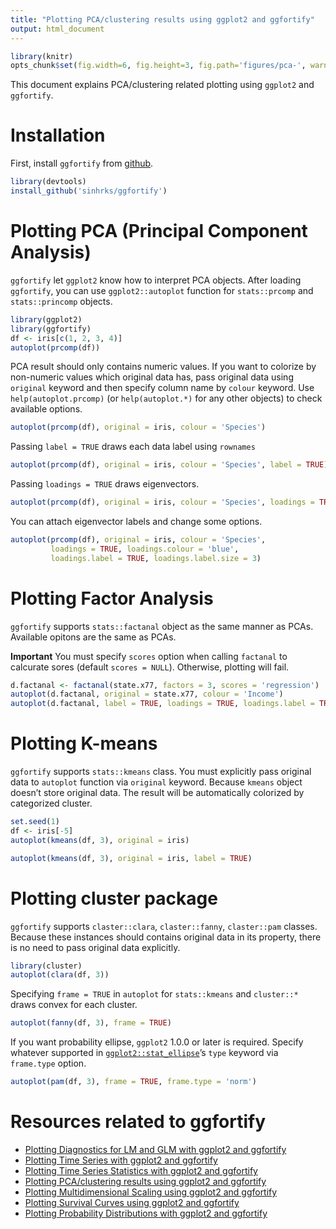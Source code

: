 ```yaml
---
title: "Plotting PCA/clustering results using ggplot2 and ggfortify"
output: html_document
---
```


```r
library(knitr)
opts_chunk$set(fig.width=6, fig.height=3, fig.path='figures/pca-', warning=FALSE)
```

This document explains PCA/clustering related plotting using `ggplot2` and `ggfortify`. 

# Installation

First, install `ggfortify` from [github](https://github.com/sinhrks/ggfortify).

```r
library(devtools)
install_github('sinhrks/ggfortify')
```

# Plotting PCA (Principal Component Analysis)

`ggfortify` let `ggplot2` know how to interpret PCA objects. After loading `ggfortify`, you can use `ggplot2::autoplot` function for `stats::prcomp` and `stats::princomp` objects. 

```r
library(ggplot2)
library(ggfortify)
df <- iris[c(1, 2, 3, 4)]
autoplot(prcomp(df))
```

PCA result should only contains numeric values. If you want to colorize by non-numeric values which original data has, pass original data using `original` keyword and then specify column name by `colour` keyword. Use `help(autoplot.prcomp)` (or `help(autoplot.*)` for any other objects) to check available options.

```r
autoplot(prcomp(df), original = iris, colour = 'Species')
```

Passing `label = TRUE` draws each data label using `rownames`

```r
autoplot(prcomp(df), original = iris, colour = 'Species', label = TRUE)
```

Passing `loadings = TRUE` draws eigenvectors.

```r
autoplot(prcomp(df), original = iris, colour = 'Species', loadings = TRUE)
```

You can attach eigenvector labels and change some options.

```r
autoplot(prcomp(df), original = iris, colour = 'Species',
         loadings = TRUE, loadings.colour = 'blue',
         loadings.label = TRUE, loadings.label.size = 3)
```

# Plotting Factor Analysis

`ggfortify` supports `stats::factanal` object as the same manner as PCAs. Available opitons are the same as PCAs.

**Important** You must specify `scores` option when calling `factanal` to calcurate sores (default `scores = NULL`). Otherwise, plotting will fail.

```r
d.factanal <- factanal(state.x77, factors = 3, scores = 'regression')
autoplot(d.factanal, original = state.x77, colour = 'Income')
autoplot(d.factanal, label = TRUE, loadings = TRUE, loadings.label = TRUE)
```

# Plotting K-means

`ggfortify` supports `stats::kmeans` class. You must explicitly pass original data to `autoplot` function via `original` keyword. Because `kmeans` object doesn't store original data. The result will be automatically colorized by categorized cluster.

```r
set.seed(1)
df <- iris[-5]
autoplot(kmeans(df, 3), original = iris)

autoplot(kmeans(df, 3), original = iris, label = TRUE)
```

# Plotting cluster package

`ggfortify` supports `claster::clara`, `claster::fanny`, `claster::pam` classes. Because these instances should contains original data in its property, there is no need to pass original data explicitly.

```r
library(cluster)
autoplot(clara(df, 3))
```

Specifying `frame = TRUE` in `autoplot` for `stats::kmeans` and `cluster::*` draws convex for each cluster.

```r
autoplot(fanny(df, 3), frame = TRUE)
```

If you want probability ellipse, `ggplot2` 1.0.0 or later is required. Specify whatever supported in [`ggplot2::stat_ellipse`](http://docs.ggplot2.org/dev/stat_ellipse.html)'s `type` keyword via `frame.type` option. 

```r
autoplot(pam(df, 3), frame = TRUE, frame.type = 'norm')
```

# Resources related to ggfortify

* [Plotting Diagnostics for LM and GLM with ggplot2 and ggfortify](http://rpubs.com/sinhrks/plot_lm)
* [Plotting Time Series with ggplot2 and ggfortify](http://rpubs.com/sinhrks/plot_ts)
* [Plotting Time Series Statistics with ggplot2 and ggfortify](http://rpubs.com/sinhrks/plot_tsstats)
* [Plotting PCA/clustering results using ggplot2 and ggfortify](http://rpubs.com/sinhrks/plot_pca)
* [Plotting Multidimensional Scaling using ggplot2 and ggfortify](http://rpubs.com/sinhrks/plot_mds)
* [Plotting Survival Curves using ggplot2 and ggfortify](http://rpubs.com/sinhrks/plot_surv)
* [Plotting Probability Distributions with ggplot2 and ggfortify](http://rpubs.com/sinhrks/plot_dist)
 
 　

